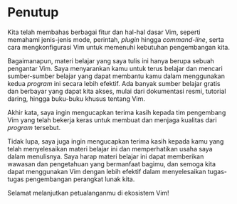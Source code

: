 # Penutup

Kita telah membahas berbagai fitur dan hal-hal dasar Vim, seperti memahami
jenis-jenis mode, perintah, *plugin* hingga *command-line*, serta cara
mengkonfigurasi Vim untuk memenuhi kebutuhan pengembangan kita.

Bagaimanapun, materi belajar yang saya tulis ini hanya berupa sebuah pengantar
Vim. Saya menyarankan kamu untuk terus belajar dan mencari sumber-sumber belajar
yang dapat membantu kamu dalam menggunakan kedua *program* ini secara lebih
efektif. Ada banyak sumber belajar gratis dan berbayar yang dapat kita akses,
mulai dari dokumentasi resmi, tutorial daring, hingga buku-buku khusus tentang
Vim.

Akhir kata, saya ingin mengucapkan terima kasih kepada tim pengembang Vim yang
telah bekerja keras untuk membuat dan menjaga kualitas dari *program* tersebut.

Tidak lupa, saya juga ingin mengucapkan terima kasih kepada kamu yang telah
menyelesaikan materi belajar ini dan memperhatikan usaha saya dalam menulisnya.
Saya harap materi belajar ini dapat memberikan wawasan dan pengetahuan yang
bermanfaat bagimu, dan semoga kita dapat menggunakan Vim dengan lebih efektif
dalam menyelesaikan tugas-tugas pengembangan perangkat lunak kita.

Selamat melanjutkan petualanganmu di ekosistem Vim!